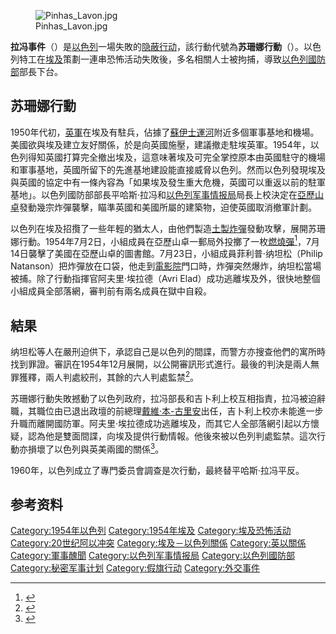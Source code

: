 [[Image:Pinhas_Lavon.jpg|thumb]]

'''拉冯事件'''（{{lang-en|'''Lavon Affair'''}}）是[[以色列|以色列]]一場失敗的[[隐蔽行动|隐蔽行动]]，該行動代號為'''苏珊娜行動'''（{{lang-en|'''Operation Susannah'''}}）。以色列特工在[[埃及|埃及]]策劃一連串恐怖活动失敗後，多名相關人士被拘捕，導致[[以色列國防部|以色列國防部]]部長{{link-en|平哈斯·拉冯|Pinhas Lavon}}下台。

==苏珊娜行動==
1950年代初，[[英軍|英軍]]在埃及有駐兵，佔據了[[蘇伊士運河|蘇伊士運河]]附近多個軍事基地和機場。美國欲與埃及建立友好關係，於是向英國施壓，建議撤走駐埃英軍。1954年，以色列得知英國打算完全撤出埃及，這意味著埃及可完全掌控原本由英國駐守的機場和軍事基地，英國所留下的先進基地建設能直接威脅以色列。然而以色列發現埃及與英國的協定中有一條內容為「如果埃及發生重大危機，英國可以重返以前的駐軍基地」。以色列國防部部長平哈斯·拉冯和[[以色列军事情报局|以色列军事情报局]]局長{{link-en|本雅明·吉卜利|Binyamin Gibli}}上校決定在[[亞歷山卓|亞歷山卓]]發動幾宗炸彈襲擊，瞄準英國和美國所屬的建築物，迫使英國取消撤軍計劃。

以色列在埃及招攬了一些年輕的猶太人，由他們製造[[土製炸彈|土製炸彈]]發動攻擊，展開苏珊娜行動。1954年7月2日，小組成員在亞歷山卓一郵局外投擲了一枚[[燃燒彈|燃燒彈]]<ref name="BlackMorris1992">{{cite book |last1=Black |first1=Ian |last2=Morris |first2=Benny |authorlink1= |authorlink2= |title=Israel's secret wars: a history of Israel's intelligence services |url=http://books.google.com/books?id=WFm21j2sZBAC |accessdate=19 June 2011 |date=1 June 1992 |publisher=Grove Press |isbn=978-0-8021-3286-4 |page=111 |archive-date=2020-10-22 |archive-url=https://web.archive.org/web/20201022225241/https://books.google.com/books?id=WFm21j2sZBAC |dead-url=no }}</ref>，7月14日襲擊了美國在亞歷山卓的圖書館。7月23日，小組成員菲利普·纳坦松（Philip Natanson）把炸彈放在口袋，他走到[[電影院|電影院]]門口時，炸彈突然爆炸，纳坦松當場被捕。除了行動指揮官阿夫里·埃拉德（Avri Elad）成功逃離埃及外，很快地整個小組成員全部落網，審判前有兩名成員在獄中自殺。

==結果==
纳坦松等人在嚴刑迫供下，承認自己是以色列的間諜，而警方亦搜查他們的寓所時找到罪證。審訊在1954年12月展開，以公開審訊形式進行。最後的判決是兩人無罪獲釋，兩人判處絞刑，其餘的六人判處監禁<ref>{{cite book|author=李宛蓉|title=莫薩德檔案解密 |year=2013 |publisher=大是文化 |location=台湾 |isbn= 978-986-6037-78-8}}</ref>。

苏珊娜行動失敗撼動了以色列政府，拉冯部長和吉卜利上校互相指責，拉冯被迫辭職，其職位由已退出政壇的前總理[[戴維·本-古里安|戴維·本-古里安]]出任，吉卜利上校亦未能進一步升職而離開國防軍。阿夫里·埃拉德成功逃離埃及，而其它人全部落網引起以方懷疑，認為他是雙面間諜，向埃及提供行動情報。他後來被以色列判處監禁。這次行動亦損壞了以色列與英美兩國的關係<ref>{{cite book |title=The encyclopedia of the Arab-Israeli conflict: a political, social, and military history|url=https://archive.org/details/encyclopediaofar0001unse|publisher=ABC-CLIO|year=2008|page=610}}</ref>。

1960年，以色列成立了專門委员會調查是次行動，最終替平哈斯·拉冯平反。

==参考资料==
{{reflist}}

{{Authority control}}
[[Category:1954年以色列|Category:1954年以色列]]
[[Category:1954年埃及|Category:1954年埃及]]
[[Category:埃及恐怖活动|Category:埃及恐怖活动]]
[[Category:20世纪阿以冲突|Category:20世纪阿以冲突]]
[[Category:埃及－以色列關係|Category:埃及－以色列關係]]
[[Category:英以關係|Category:英以關係]]
[[Category:軍事醜聞|Category:軍事醜聞]]
[[Category:以色列军事情报局|Category:以色列军事情报局]]
[[Category:以色列國防部|Category:以色列國防部]]
[[Category:秘密军事计划|Category:秘密军事计划]]
[[Category:假旗行动|Category:假旗行动]]
[[Category:外交事件|Category:外交事件]]